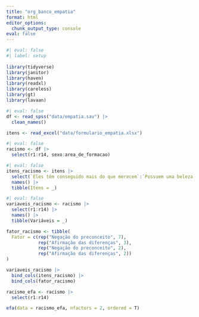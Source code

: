 ```yaml
---
title: "org_banco_empatia"
format: html
editor_options: 
  chunk_output_type: console
eval: false
---
```


```r
#| eval: false
#| label: setup
 
library(tidyverse)
library(janitor)
library(haven)
library(readxl)
library(careless)
library(gt)
library(lavaan)
```

```r
#| eval: false
df <- read_spss("data/empatia.sav") |> 
  clean_names()

itens <- read_excel("data/formulario_empatia.xlsx")
```

```r
#| eval: false
racismo <- df |> 
  select(r1:r14, sexo:area_de_formacao)
```

```r
#| eval: false
itens_racismo <- itens |> 
  select(`Eles têm conseguido mais do que merecem`:`Possuem uma beleza diferente`) |> 
  names() |> 
  tibble(Itens = _) 
```

```r
#| eval: false
variaveis_racismo <- racismo |> 
  select(r1:r14) |> 
  names() |> 
  tibble(Variáveis = _)
```

```r
fator_racismo <- tibble(
  Fator = c(rep("Negação do preconceito", 7),
            rep("Afirmação das diferenças", 3),
            rep("Negação do preconceito", 2),
            rep("Afirmação das diferenças", 2))
)
```


```r
variaveis_racismo |> 
  bind_cols(itens_racismo) |> 
  bind_cols(fator_racismo)
```


```r
racismo_efa <- racismo |> 
  select(r1:r14)
```

```r
efa(data = racismo_efa, nfactors = 2, ordered = T)
```




